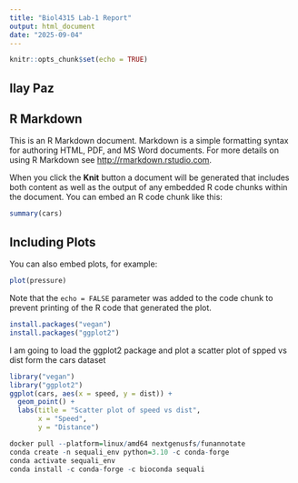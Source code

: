 ```yaml
---
title: "Biol4315 Lab-1 Report"
output: html_document
date: "2025-09-04"
---
```


```r
knitr::opts_chunk$set(echo = TRUE)
```

## Ilay Paz

## R Markdown

This is an R Markdown document. Markdown is a simple formatting syntax for authoring HTML, PDF, and MS Word documents. For more details on using R Markdown see <http://rmarkdown.rstudio.com>.

When you click the **Knit** button a document will be generated that includes both content as well as the output of any embedded R code chunks within the document. You can embed an R code chunk like this:

```r
summary(cars)
```

## Including Plots

You can also embed plots, for example:

```r
plot(pressure)
```

Note that the `echo = FALSE` parameter was added to the code chunk to prevent printing of the R code that generated the plot.

```r
install.packages("vegan")
install.packages("ggplot2")
```

I am going to load the ggplot2 package and plot a scatter plot of spped vs dist form the cars dataset

```r
library("vegan")
library("ggplot2")
ggplot(cars, aes(x = speed, y = dist)) +
  geom_point() +
  labs(title = "Scatter plot of speed vs dist",
       x = "Speed",
       y = "Distance")
```
```r
docker pull --platform=linux/amd64 nextgenusfs/funannotate
conda create -n sequali_env python=3.10 -c conda-forge 
conda activate sequali_env
conda install -c conda-forge -c bioconda sequali
```
